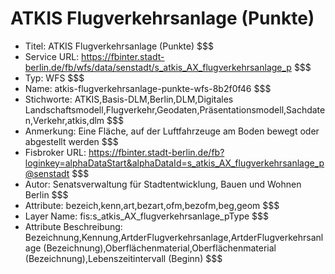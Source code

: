 # ATKIS Flugverkehrsanlage (Punkte)
- Titel: ATKIS Flugverkehrsanlage (Punkte) $$$
- Service URL: https://fbinter.stadt-berlin.de/fb/wfs/data/senstadt/s_atkis_AX_flugverkehrsanlage_p $$$
- Typ: WFS $$$
- Name: atkis-flugverkehrsanlage-punkte-wfs-8b2f0f46 $$$
- Stichworte: ATKIS,Basis-DLM,Berlin,DLM,Digitales Landschaftsmodell,Flugverkehr,Geodaten,Präsentationsmodell,Sachdaten,Verkehr,atkis,dlm $$$
- Anmerkung: Eine Fläche, auf der Luftfahrzeuge am Boden bewegt oder abgestellt werden $$$
- Fisbroker URL: https://fbinter.stadt-berlin.de/fb?loginkey=alphaDataStart&alphaDataId=s_atkis_AX_flugverkehrsanlage_p@senstadt $$$
- Autor: Senatsverwaltung für Stadtentwicklung, Bauen und Wohnen Berlin $$$
- Attribute: bezeich,kenn,art,bezart,ofm,bezofm,beg,geom $$$
- Layer Name: fis:s_atkis_AX_flugverkehrsanlage_pType $$$
- Attribute Beschreibung: Bezeichnung,Kennung,ArtderFlugverkehrsanlage,ArtderFlugverkehrsanlage (Bezeichnung),Oberflächenmaterial,Oberflächenmaterial (Bezeichnung),Lebenszeitintervall (Beginn) $$$
